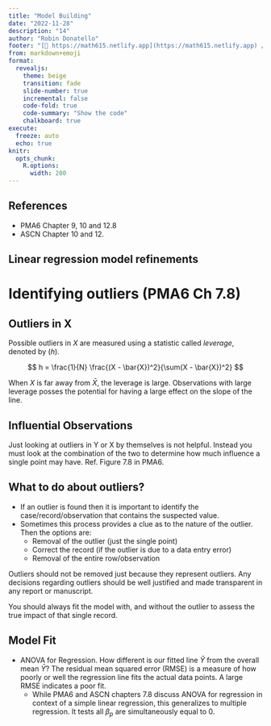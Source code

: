 ```yaml
---
title: "Model Building" 
date: "2022-11-28"
description: "14"
author: "Robin Donatello"
footer: "[🔗 https://math615.netlify.app](https://math615.netlify.app) / Model Building"
from: markdown+emoji
format: 
  revealjs:
    theme: beige
    transition: fade
    slide-number: true
    incremental: false
    code-fold: true
    code-summary: "Show the code"
    chalkboard: true
execute:
  freeze: auto
  echo: true
knitr:
  opts_chunk: 
    R.options:
      width: 200
---
```



## References

* PMA6 Chapter 9, 10 and 12.8
* ASCN Chapter 10 and 12.  


## Linear regression model refinements

# Identifying outliers (PMA6 Ch 7.8)


## Outliers in X

Possible outliers in $X$ are measured using a statistic called _leverage_, denoted by ($h$). 

$$
h = \frac{1}{N} \frac{(X - \bar{X})^2}{\sum(X - \bar{X})^2}
$$

When $X$ is far away from $\bar{X}$, the leverage is large. Observations with large leverage posses the potential for having a large effect on the slope of the line. 

## Influential Observations

Just looking at outliers in Y or X by themselves is not helpful. Instead you must look at the combination of the two to determine how much influence a single point may have. Ref. Figure 7.8 in PMA6. 



## What to do about outliers? 

* If an outlier is found then it is important to identify the case/record/observation that contains the suspected value. 
* Sometimes this process provides a clue as to the nature of the outlier. Then the options are: 
    * Removal of the outlier (just the single point)
    * Correct the record (if the outlier is due to a data entry error)
    * Removal of the entire row/observation

:::{.callout-warning}
Outliers should not be removed just because they represent outliers. Any decisions regarding outliers should be well justified and made transparent in any report or manuscript. 
:::

You should always fit the model with, and without the outlier to assess the true impact of that single record. 




## Model Fit

* ANOVA for Regression. How different is our fitted line $\hat{Y}$ from the overall mean $\bar{Y}$? The residual mean squared error (RMSE) is a measure of how poorly or well the regression line fits the actual data points. A large RMSE indicates a poor fit. 
    - While PMA6 and ASCN chapters 7.8 discuss ANOVA for regression in context of a simple linear regression, this generalizes to multiple regression. It tests all $\beta_p$ are simultaneously equal to 0. 



